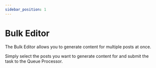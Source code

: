 ```yaml
---
sidebar_position: 1
---
```


# Bulk Editor

The Bulk Editor allows you to generate content for multiple posts at once.

Simply select the posts you want to generate content for and submit the task to the Queue Processor.